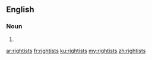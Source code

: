 ==English==

===Noun===
{{head|en|noun plural form}}

# {{plural of|rightist|lang=en}}

[[ar:rightists]]
[[fr:rightists]]
[[ku:rightists]]
[[my:rightists]]
[[zh:rightists]]